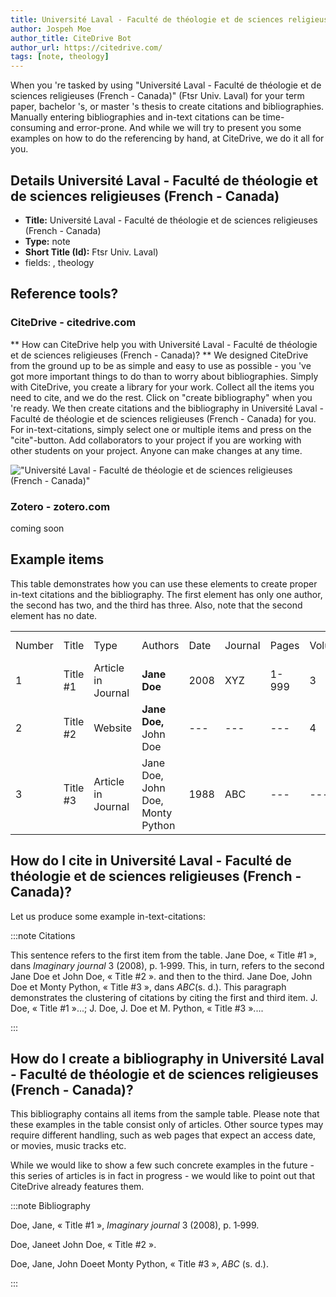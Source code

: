```yaml
---
title: Université Laval - Faculté de théologie et de sciences religieuses (French - Canada)
author: Jospeh Moe
author_title: CiteDrive Bot
author_url: https://citedrive.com/
tags: [note, theology]
---
```


When you 're tasked by using "Université Laval - Faculté de théologie et de sciences religieuses (French - Canada)" (Ftsr Univ. Laval) for your term paper, bachelor 's, or master 's thesis to create citations and bibliographies.
Manually entering bibliographies and in-text citations can be time-consuming and error-prone. And while we will try to present you some examples on how to do the referencing by hand, at CiteDrive, we do it all for you.

## Details  Université Laval - Faculté de théologie et de sciences religieuses (French - Canada)
* **Title:** Université Laval - Faculté de théologie et de sciences religieuses (French - Canada)
* **Type:** note
* **Short Title (Id):** Ftsr Univ. Laval)
* fields: , theology

## Reference tools?
### CiteDrive - citedrive.com
** How can CiteDrive help you with Université Laval - Faculté de théologie et de sciences religieuses (French - Canada)? **
We designed CiteDrive from the ground up to be as simple and easy to use as possible - you 've got more important things to do than to worry about bibliographies. Simply with CiteDrive, you create a library for your work. Collect all the items you need to cite, and we do the rest. Click on "create bibliography" when you 're ready. We then create citations and the bibliography in Université Laval - Faculté de théologie et de sciences religieuses (French - Canada) for you. For in-text-citations, simply select one or multiple items and press on the "cite"-button. Add collaborators to your project if you are working with other students on your project. Anyone can make changes at any time.


!["Université Laval - Faculté de théologie et de sciences religieuses (French - Canada)"](images/universite-laval--faculte-de-theologie-et-de-sciences-religieuses-french--canada.svg "Choose Université Laval - Faculté de théologie et de sciences religieuses (French - Canada) in the CiteDrive App")

### Zotero - zotero.com

coming soon

## Example items

This table demonstrates how you can use these elements to create proper in-text citations and the bibliography. The first element has only one author, the second has two, and the third has three. Also, note that the second element has no date.


<table>
  <tr>
   <td>Number
   </td>
   <td>Title
   </td>
   <td>Type
   </td>
   <td>Authors
   </td>
   <td>Date
   </td>
   <td>Journal
   </td>
   <td>Pages
   </td>
   <td>Volume
   </td>
   <td>Issue
   </td>
   <td>Access Date
   </td>
  </tr>
  <tr>
   <td>1
   </td>
   <td>Title #1
   </td>
   <td>Article in Journal
   </td>
   <td><strong>Jane Doe</strong>
   </td>
   <td>2008
   </td>
   <td>XYZ
   </td>
   <td>1-999
   </td>
   <td>3
   </td>
   <td>2
   </td>
   <td>--
   </td>
  </tr>
  <tr>
   <td>
2
   </td>
   <td>Title #2
   </td>
   <td>Website
   </td>
   <td><strong>Jane Doe, </strong>John Doe
   </td>
   <td>---
   </td>
   <td>---
   </td>
   <td>---
   </td>
   <td>4
   </td>
   <td>---
   </td>
   <td>2020-05-01
   </td>
  </tr>
  <tr>
   <td>3
   </td>
   <td>Title #3
   </td>
   <td>Article in Journal
   </td>
   <td>Jane Doe, John Doe, Monty Python
   </td>
   <td>1988
   </td>
   <td>ABC
   </td>
   <td>---
   </td>
   <td>---
   </td>
   <td>16
   </td>
   <td>---
   </td>
  </tr>
</table>



## How do I cite in  Université Laval - Faculté de théologie et de sciences religieuses (French - Canada)?

Let us produce some example in-text-citations:

:::note Citations


This sentence refers to the first item from the table. Jane Doe, « Title #1 », dans <i>Imaginary journal</i> 3 (2008), p. 1‑999. This, in turn, refers to the second Jane Doe et John  Doe, « Title #2 ».
and then to the third.  Jane Doe, John Doe et Monty Python, « Title #3 », dans <i>ABC</i>(s. d.).
This paragraph demonstrates the clustering of citations by citing the first and third item. J. Doe, « Title #1 »...; J. Doe, J. Doe et M. Python, « Title #3 »....

:::

## How do I create a bibliography in Université Laval - Faculté de théologie et de sciences religieuses (French - Canada)?

This bibliography contains all items from the sample table. Please note that these examples in the table consist only of articles. Other source types may require different handling, such as web pages that expect an access date, or movies, music tracks etc.

While we would like to show a few such concrete examples in the future - this series of articles is in fact in progress - we would like to point out that CiteDrive already features them.

:::note Bibliography

Doe, Jane, « Title #1 », <i>Imaginary journal</i> 3 (2008), p. 1‑999.

Doe, Janeet John  Doe, « Title #2 ».

Doe, Jane, John Doeet Monty Python, « Title #3 », <i>ABC</i> (s. d.).



:::


        